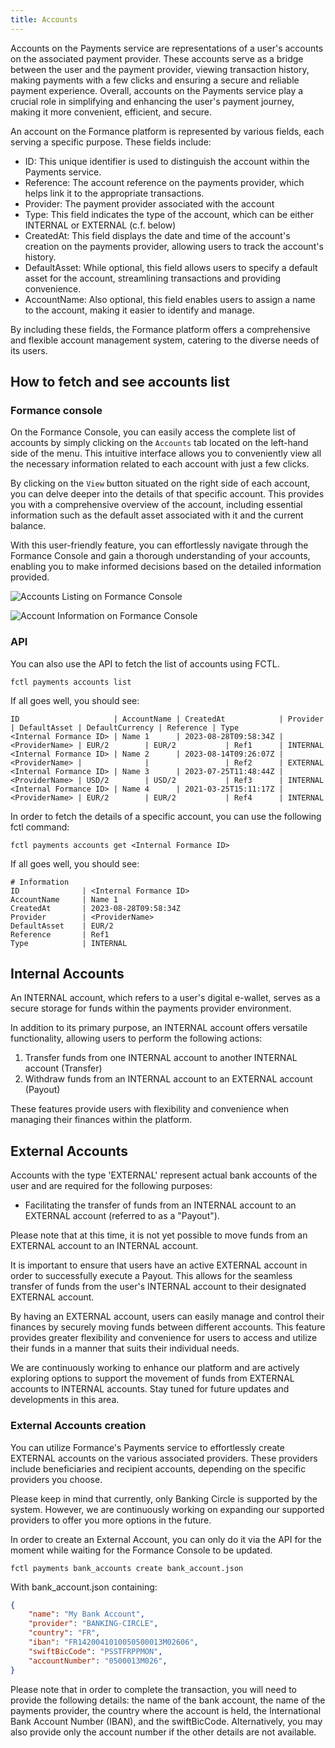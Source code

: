 ```yaml
---
title: Accounts
---
```


Accounts on the Payments service are representations of a user's accounts on the
associated payment provider. These accounts serve as a bridge between the user
and the payment provider, viewing transaction history, making payments with a
few clicks and ensuring a secure and reliable payment experience. Overall,
accounts on the Payments service play a crucial role in simplifying and
enhancing the user's payment journey, making it more convenient, efficient, and
secure.

An account on the Formance platform is represented by various fields, each
serving a specific purpose. These fields include:

- ID: This unique identifier is used to distinguish the account within the
Payments service.
- Reference: The account reference on the payments provider, which helps link it
to the appropriate transactions.
- Provider: The payment provider associated with the account
- Type: This field indicates the type of the account, which can be either
INTERNAL or EXTERNAL (c.f. below)
- CreatedAt: This field displays the date and time of the account's creation on
the payments provider, allowing users to track the account's history.
- DefaultAsset: While optional, this field allows users to specify a default
asset for the account, streamlining transactions and providing convenience.
- AccountName: Also optional, this field enables users to assign a name to the
account, making it easier to identify and manage.

By including these fields, the Formance platform offers a comprehensive and
flexible account management system, catering to the diverse needs of its users.

## How to fetch and see accounts list

### Formance console

On the Formance Console, you can easily access the complete list of accounts by
simply clicking on the `Accounts` tab located on the left-hand side of the menu.
This intuitive interface allows you to conveniently view all the necessary
information related to each account with just a few clicks.

By clicking on the `View` button situated on the right side of each account, you
can delve deeper into the details of that specific account. This provides you
with a comprehensive overview of the account, including essential information
such as the default asset associated with it and the current balance.

With this user-friendly feature, you can effortlessly navigate through the
Formance Console and gain a thorough understanding of your accounts, enabling
you to make informed decisions based on the detailed information provided.

![Accounts Listing on Formance Console](accounts_list.png)

![Account Information on Formance Console](accounts_info.png)

### API

You can also use the API to fetch the list of accounts using FCTL.

```shell
fctl payments accounts list
```

If all goes well, you should see:

```
ID                     | AccountName | CreatedAt            | Provider       | DefaultAsset | DefaultCurrency | Reference | Type
<Internal Formance ID> | Name 1      | 2023-08-28T09:58:34Z | <ProviderName> | EUR/2        | EUR/2           | Ref1      | INTERNAL
<Internal Formance ID> | Name 2      | 2023-08-14T09:26:07Z | <ProviderName> |              |                 | Ref2      | EXTERNAL
<Internal Formance ID> | Name 3      | 2023-07-25T11:48:44Z | <ProviderName> | USD/2        | USD/2           | Ref3      | INTERNAL
<Internal Formance ID> | Name 4      | 2021-03-25T15:11:17Z | <ProviderName> | EUR/2        | EUR/2           | Ref4      | INTERNAL
```

In order to fetch the details of a specific account, you can use the following
fctl command:

```shell
fctl payments accounts get <Internal Formance ID>
```

If all goes well, you should see:

```
# Information
ID              | <Internal Formance ID>
AccountName     | Name 1
CreatedAt       | 2023-08-28T09:58:34Z
Provider        | <ProviderName>
DefaultAsset    | EUR/2
Reference       | Ref1
Type            | INTERNAL
```

## Internal Accounts

An INTERNAL account, which refers to a user's digital e-wallet, serves as a
secure storage for funds within the payments provider environment.

In addition to its primary purpose, an INTERNAL account offers versatile
functionality, allowing users to perform the following actions:

1. Transfer funds from one INTERNAL account to another INTERNAL account (Transfer)
2. Withdraw funds from an INTERNAL account to an EXTERNAL account (Payout)

These features provide users with flexibility and convenience when managing
their finances within the platform.

## External Accounts

Accounts with the type 'EXTERNAL' represent actual bank accounts of the user and
are required for the following purposes:

- Facilitating the transfer of funds from an INTERNAL account to an EXTERNAL
account (referred to as a "Payout").

Please note that at this time, it is not yet possible to move funds from an
EXTERNAL account to an INTERNAL account.

It is important to ensure that users have an active EXTERNAL account in order
to successfully execute a Payout. This allows for the seamless transfer of funds
from the user's INTERNAL account to their designated EXTERNAL account.

By having an EXTERNAL account, users can easily manage and control their
finances by securely moving funds between different accounts. This feature
provides greater flexibility and convenience for users to access and utilize
their funds in a manner that suits their individual needs.

We are continuously working to enhance our platform and are actively exploring
options to support the movement of funds from EXTERNAL accounts to INTERNAL
accounts. Stay tuned for future updates and developments in this area.

### External Accounts creation

You can utilize Formance's Payments service to effortlessly create EXTERNAL accounts on the various associated
providers. These providers include beneficiaries and recipient accounts,
depending on the specific providers you choose.

Please keep in mind that currently, only Banking Circle is supported by the
system. However, we are continuously working on expanding our supported
providers to offer you more options in the future.

In order to create an External Account, you can only do it via the API for
the moment while waiting for the Formance Console to be updated.

```shell
fctl payments bank_accounts create bank_account.json
```

With bank_account.json containing:

```json
{
    "name": "My Bank Account",
    "provider": "BANKING-CIRCLE",
    "country": "FR",
    "iban": "FR1420041010050500013M02606",
    "swiftBicCode": "PSSTFRPPMON",
    "accountNumber": "0500013M026",
}
```

Please note that in order to complete the transaction, you will need to provide
the following details: the name of the bank account, the name of the payments
provider, the country where the account is held, the International Bank Account
Number (IBAN), and the swiftBicCode. Alternatively, you may also provide only
the account number if the other details are not available.
